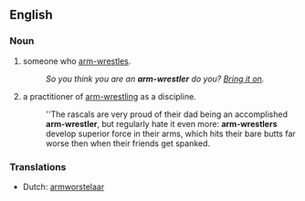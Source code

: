 ==English==

===Noun===
{{en-noun}}

# someone who [[arm-wrestle]]s.
#:''So you think you are an '''arm-wrestler''' do you? [[bring it on|Bring it on]].''
# a practitioner of [[arm-wrestling]] as a discipline.
#:''The rascals are very proud of their dad being an accomplished '''arm-wrestler''', but regularly hate it even more: '''arm-wrestlers''' develop superior force in their arms, which hits their bare butts far worse then when their friends get spanked.

===Translations===
* Dutch: [[armworstelaar]] {{m}}